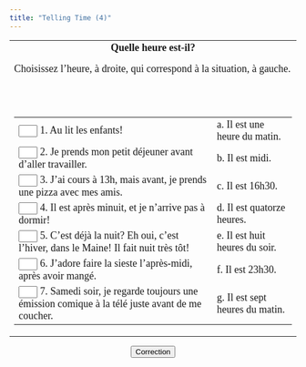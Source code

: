 ```yaml
---
title: "Telling Time (4)"
---
```



<form action="" method=POST name=a>
   <center>
      <table border=0 cellpadding=6 width=100%>
         <tr>
            <td>
               <center>
                  <font face="Garamond" size="4"><b>Quelle heure est-il?</b> 
                  </font> 
                  <p align=left><font face="Garamond" size="4">Choisissez l'heure, 
                     à droite, qui correspond à la situation, à gauche.</font>
                  </p>
                  <font face="Garamond" size="4"><br>
                  <br>
                  </font> 
                  <table width=90%>
                     <tr>
                        <td> <font face="Garamond" size="4"> 
                           <input type=text name=0 value="" size=1 maxlength=1>
                           1. Au lit les enfants! </font>
                        </td>
                        <td><font face="Garamond" size="4"> a. Il est une heure 
                           du matin. </font>
                        </td>
                     </tr>
                     <tr>
                        <td> <font face="Garamond" size="4"> 
                           <input type=text name=1 value="" size=1 maxlength=1>
                           2. Je prends mon petit déjeuner avant d'aller travailler. 
                           </font>
                        </td>
                        <td><font face="Garamond" size="4"> b. Il est midi. </font></td>
                     </tr>
                     <tr>
                        <td> <font face="Garamond" size="4"> 
                           <input type=text name=2 value="" size=1 maxlength=1>
                           3. J'ai cours &agrave; 13h, mais avant, je prends une 
                           pizza avec mes amis. </font>
                        </td>
                        <td><font face="Garamond" size="4"> c. Il est 16h30. </font></td>
                     </tr>
                     <tr>
                        <td> <font face="Garamond" size="4"> 
                           <input type=text name=2 value="" size=1 maxlength=1>
                           4. Il est après minuit, et je n'arrive pas à dormir! 
                           </font>
                        </td>
                        <td><font face="Garamond" size="4"> d. Il est quatorze 
                           heures. </font>
                        </td>
                     </tr>
                     <tr>
                        <td> <font face="Garamond" size="4"> 
                           <input type=text name=2 value="" size=1 maxlength=1>
                           5. C'est déjà la nuit? Eh oui, c'est l'hiver, dans le 
                           Maine! Il fait nuit très tôt!</font>
                        </td>
                        <td><font face="Garamond" size="4"> e. Il est huit heures 
                           du soir. </font>
                        </td>
                     </tr>
                     <tr>
                        <td> <font face="Garamond" size="4"> 
                           <input type=text name=2 value="" size=1 maxlength=1>
                           6. J'adore faire la sieste l'après-midi, apr&egrave;s 
                           avoir mang&eacute;.</font>
                        </td>
                        <td><font face="Garamond" size="4"> f. Il est 23h30. </font></td>
                     </tr>
                     <tr>
                        <td> <font face="Garamond" size="4"> 
                           <input type=text name=2 value="" size=1 maxlength=1>
                           7. Samedi soir, je regarde toujours une émission comique 
                           à la télé juste avant de me coucher. </font>
                        </td>
                        <td><font face="Garamond" size="4"> g. Il est sept heures 
                           du matin. </font>
                        </td>
                     </tr>
                  </table>
               </center>
         </tr>
      </table>
   </center>
</form>
<center>
<form action="" method=POST name=e>
   <center>
      <font face="Garamond" size="4"> 
      <input type=button name=Button value="Correction" onClick="f()">
      </font> 
   </center>
</form>
<form action="" method=POST name=incor>
   <font face="Garamond" size="4"> 
   <input type=hidden name=wrong value="">
   </font> 
</form>


<SCRIPT Language="JavaScript">
//  This code is based on George Mitrevski's original CLOZE code.  
//  Dennie Hoopingarner modified it to provide more detailed feedback about the user's responses, 
//  in a manner similar to the Dasher program.
//  You are welcome to use and modify this code, but please give credit where credit is due. 
//  Dennie Hoopingarner, Michigan State University  hooping4@msu.edu
//  Content by: Alison Murray Levine, University of Virginia, alevine@virginia.edu, 
function dasher(Student, Correct) {
var studentAnswer = Student.value;
var correctAnswer = Correct;
result = ""
for (var c = 0; c< correctAnswer.length; c ++) {
	var CorrectX = correctAnswer.charAt(c);
	var StudentX = studentAnswer.charAt(c);
	if (CorrectX == StudentX) {
	result = result + CorrectX;
	}
	else {
	result = result +  "=";
	}
}
Student.value = result;
    if (studentAnswer == correctAnswer){
    Student.value = "*" + studentAnswer + "*";
    }
}

<!-- done hiding --></SCRIPT>
<script language="JavaScript">
var c = 0
b=new Array(12)
b[0]='e';
b[1]='g';
b[2]='b';
b[3]='a';
b[4]='c';
b[5]='d';
b[6]='f';
b[7]='';
b[8]='';
b[9]='';
b[10]='';
b[11]='';
function f(){
var x = 0
ISWrong = 0
for (x=0; x<(document.a.elements.length); x++){
   if(document.a.elements[x].value!=""){
   document.a.elements[x].value = document.a.elements[x].value.toLowerCase()
   }
	if ((document.a.elements[x].value == b[x]) || (document.a.elements[x].value == b[x].toLowerCase())){
		}
	else {
		ISWrong = 1;
   if(document.a.elements[x].value!=""){
   z=x+1
  document.incor.wrong.value = document.incor.wrong.value+document.a.elements[x].value+" ne correspond pas à "+z+".  ";
  	}
		document.a.elements[x].value = '';
		}	
	}
if (ISWrong == 1) {
	Feedback = "Bien, mais il y a encore quelques erreurs."+" "+ document.incor.wrong.value;
 document.incor.wrong.value="";
	}
else {
	Feedback = "100%! Bravo!"
	}
alert(Feedback)
}</script>